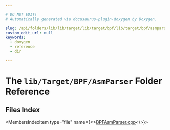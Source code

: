 ```yaml
---

# DO NOT EDIT!
# Automatically generated via docusaurus-plugin-doxygen by Doxygen.

slug: /api/folders/lib/lib/target/lib/target/bpf/lib/target/bpf/asmparser
custom_edit_url: null
keywords:
  - doxygen
  - reference
  - dir

---
```





# The `lib/Target/BPF/AsmParser` Folder Reference

<DoxygenPage pluginConfig={pluginConfig}>



## Files Index

<MembersIndex>

<MembersIndexItem
  type="file"
  name={<><a href="/docs/api/files/lib/lib/target/lib/target/bpf/lib/target/bpf/asmparser/bpfasmparser-cpp">BPFAsmParser.cpp</a></>}>
</MembersIndexItem>

</MembersIndex>


</DoxygenPage>
